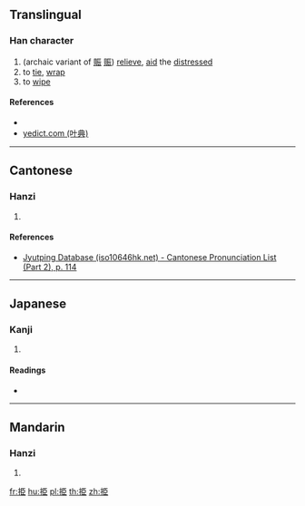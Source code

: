 ==Translingual==

===Han character===
{{Han char|rn=64|rad=手|as=06|sn=9|four=51017|canj=QSLL|ids=⿰扌臣}}

# (archaic variant of [[賑]] [[赈]]) [[relieve]], [[aid]] the [[distressed]]
# to [[tie]], [[wrap]]
# to [[wipe]]

====References====
* {{Han ref|kx=0430.070|dkj=12045|dj=0780.010|hdz=31867.050|uh=630B|ud=25355|bh=CED6|bd=52950}}
* [http://yedict.com/htm/63/630B.htm yedict.com (叶典)]

----

==Cantonese==

===Hanzi===
{{yue-hanzi|jyut=[[zan3]]|y=jan3}}

# {{defn|lang=yue|sort=手06}}

====References====
* [http://www.iso10646hk.net/jp/document/download.jsp Jyutping Database (iso10646hk.net) - Cantonese Pronunciation List (Part 2), p. 114]

----

==Japanese==

===Kanji===
{{ja-kanji|grade=|rs=手06}}

# {{defn|lang=ja|sort=手06}}

====Readings====
* {{ja-readings|on=[[しん]] (shin), [[きん]] (kin), [[こん]] (kon)|kun=[[たす]] (tasu)}}

----

==Mandarin==

===Hanzi===
{{cmn-hanzi|pin=[[zhèn]] ([[zhen4]])|wg=chen<sup>4</sup>}}

# {{defn|lang=cmn|sort=手06}}

[[fr:挋]]
[[hu:挋]]
[[pl:挋]]
[[th:挋]]
[[zh:挋]]